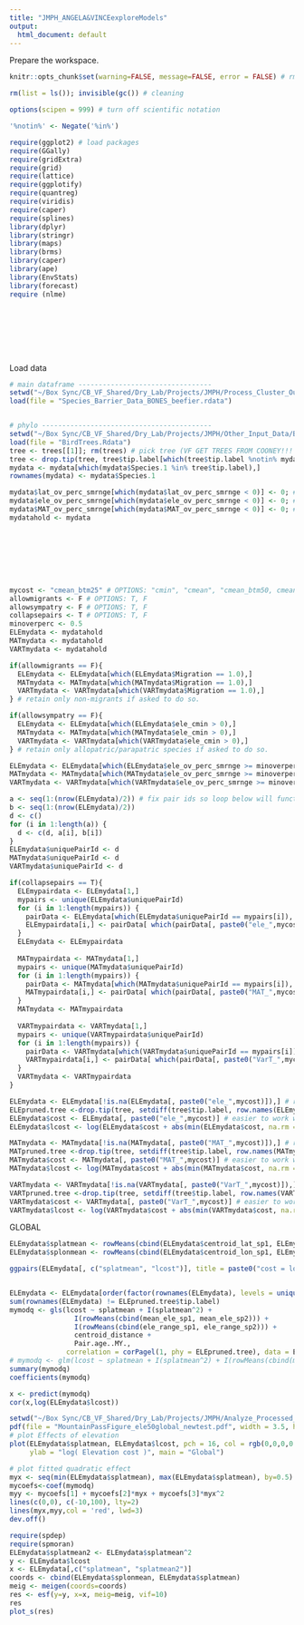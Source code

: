 ```yaml
---
title: "JMPH_ANGELA&VINCEexploreModels"
output:
  html_document: default
---
```


Prepare the workspace.
```r
knitr::opts_chunk$set(warning=FALSE, message=FALSE, error = FALSE) # rmd options

rm(list = ls()); invisible(gc()) # cleaning

options(scipen = 999) # turn off scientific notation

'%notin%' <- Negate('%in%')

require(ggplot2) # load packages
require(GGally)
require(gridExtra)
require(grid)
require(lattice)
require(ggplotify)
require(quantreg)
require(viridis)
require(caper)
require(splines)
library(dplyr)
library(stringr)
library(maps)
library(brms)
library(caper)
library(ape)
library(EnvStats)
library(forecast)
require (nlme)

```
<br><br><br><br><br>




Load data
```r
# main dataframe ---------------------------------
setwd("~/Box Sync/CB_VF_Shared/Dry_Lab/Projects/JMPH/Process_Cluster_Outputs/Data")
load(file = "Species_Barrier_Data_BONES_beefier.rdata")


# phylo ------------------------------------------
setwd("~/Box Sync/CB_VF_Shared/Dry_Lab/Projects/JMPH/Other_Input_Data/BirdTrees")
load(file = "BirdTrees.Rdata")
tree <- trees[[1]]; rm(trees) # pick tree (VF GET TREES FROM COONEY!!! and use MCC tree.)
tree <- drop.tip(tree, tree$tip.label[which(tree$tip.label %notin% mydata$Species.1)]) # initial name matching.
mydata <- mydata[which(mydata$Species.1 %in% tree$tip.label),]
rownames(mydata) <- mydata$Species.1

mydata$lat_ov_perc_smrnge[which(mydata$lat_ov_perc_smrnge < 0)] <- 0; # hist(mydata$lat_ov_perc_smrnge, 30)
mydata$ele_ov_perc_smrnge[which(mydata$ele_ov_perc_smrnge < 0)] <- 0; # hist(mydata$ele_ov_perc_smrnge, 30)
mydata$MAT_ov_perc_smrnge[which(mydata$MAT_ov_perc_smrnge < 0)] <- 0; # hist(mydata$MAT_ov_perc_smrnge, 30)
mydatahold <- mydata
```
<br><br><br><br><br>

```r
mycost <- "cmean_btm25" # OPTIONS: "cmin", "cmean", "cmean_btm50, cmean_btm25, "cmedian
allowmigrants <- F # OPTIONS: T, F
allowsympatry <- F # OPTIONS: T, F
collapsepairs <- T # OPTIONS: T, F
minoverperc <- 0.5
ELEmydata <- mydatahold
MATmydata <- mydatahold
VARTmydata <- mydatahold
```

```r
if(allowmigrants == F){
  ELEmydata <- ELEmydata[which(ELEmydata$Migration == 1.0),]
  MATmydata <- MATmydata[which(MATmydata$Migration == 1.0),]
  VARTmydata <- VARTmydata[which(VARTmydata$Migration == 1.0),]
} # retain only non-migrants if asked to do so. 

if(allowsympatry == F){
  ELEmydata <- ELEmydata[which(ELEmydata$ele_cmin > 0),]
  MATmydata <- MATmydata[which(MATmydata$ele_cmin > 0),]
  VARTmydata <- VARTmydata[which(VARTmydata$ele_cmin > 0),]
} # retain only allopatric/parapatric species if asked to do so.

ELEmydata <- ELEmydata[which(ELEmydata$ele_ov_perc_smrnge >= minoverperc | ELEmydata$MAT_ov_perc_smrnge >= minoverperc),]
MATmydata <- MATmydata[which(MATmydata$ele_ov_perc_smrnge >= minoverperc | MATmydata$MAT_ov_perc_smrnge >= minoverperc),]
VARTmydata <- VARTmydata[which(VARTmydata$ele_ov_perc_smrnge >= minoverperc | VARTmydata$MAT_ov_perc_smrnge >= minoverperc),]

a <- seq(1:(nrow(ELEmydata)/2)) # fix pair ids so loop below will function correctly
b <- seq(1:(nrow(ELEmydata)/2))
d <- c()
for (i in 1:length(a)) {
  d <- c(d, a[i], b[i])
}
ELEmydata$uniquePairId <- d
MATmydata$uniquePairId <- d
VARTmydata$uniquePairId <- d

if(collapsepairs == T){
  ELEmypairdata <- ELEmydata[1,]
  mypairs <- unique(ELEmydata$uniquePairId)
  for (i in 1:length(mypairs)) {
    pairData <- ELEmydata[which(ELEmydata$uniquePairId == mypairs[i]), ]
    ELEmypairdata[i,] <- pairData[ which(pairData[, paste0("ele_",mycost)] == min(pairData[, paste0("ele_",mycost)], na.rm = T))[1], ] # choose the single member with the lower path cost. 
  }
  ELEmydata <- ELEmypairdata
  
  MATmypairdata <- MATmydata[1,]
  mypairs <- unique(MATmydata$uniquePairId)
  for (i in 1:length(mypairs)) {
    pairData <- MATmydata[which(MATmydata$uniquePairId == mypairs[i]), ]
    MATmypairdata[i,] <- pairData[ which(pairData[, paste0("MAT_",mycost)] == min(pairData[, paste0("MAT_",mycost)], na.rm = T))[1], ] # choose the single member with the lower path cost. 
  }
  MATmydata <- MATmypairdata
    
  VARTmypairdata <- VARTmydata[1,]
  mypairs <- unique(VARTmypairdata$uniquePairId)
  for (i in 1:length(mypairs)) {
    pairData <- VARTmydata[which(VARTmydata$uniquePairId == mypairs[i]), ]
    VARTmypairdata[i,] <- pairData[ which(pairData[, paste0("VarT_",mycost)] == min(pairData[, paste0("VarT_",mycost)], na.rm = T))[1], ] # choose the single member with the lower path cost. 
  }
  VARTmydata <- VARTmypairdata
}

ELEmydata <- ELEmydata[!is.na(ELEmydata[, paste0("ele_",mycost)]),] # remove NA cases
ELEpruned.tree <-drop.tip(tree, setdiff(tree$tip.label, row.names(ELEmydata))) # clean up tree tips.
ELEmydata$cost <- ELEmydata[, paste0("ele_",mycost)] # easier to work with cost name
ELEmydata$lcost <- log(ELEmydata$cost + abs(min(ELEmydata$cost, na.rm = T)) + 1) # easier to work with lcost name

MATmydata <- MATmydata[!is.na(MATmydata[, paste0("MAT_",mycost)]),] # remove NA cases
MATpruned.tree <-drop.tip(tree, setdiff(tree$tip.label, row.names(MATmydata))) # clean up tree tips.
MATmydata$cost <- MATmydata[, paste0("MAT_",mycost)] # easier to work with cost name
MATmydata$lcost <- log(MATmydata$cost + abs(min(MATmydata$cost, na.rm = T)) + 1) # easier to work with lcost name

VARTmydata <- VARTmydata[!is.na(VARTmydata[, paste0("VarT_",mycost)]),] # remove NA cases
VARTpruned.tree <-drop.tip(tree, setdiff(tree$tip.label, row.names(VARTmydata))) # clean up tree tips.
VARTmydata$cost <- VARTmydata[, paste0("VarT_",mycost)] # easier to work with cost name
VARTmydata$lcost <- log(VARTmydata$cost + abs(min(VARTmydata$cost, na.rm = T)) + 1) # easier to work with lcost name
```



GLOBAL
```R
ELEmydata$splatmean <- rowMeans(cbind(ELEmydata$centroid_lat_sp1, ELEmydata$centroid_lat_sp2), na.rm = T)
ELEmydata$splonmean <- rowMeans(cbind(ELEmydata$centroid_lon_sp1, ELEmydata$centroid_lon_sp2), na.rm = T)

ggpairs(ELEmydata[, c("splatmean", "lcost")], title = paste0("cost = log ", mycost))


ELEmydata <- ELEmydata[order(factor(rownames(ELEmydata), levels = unique(ELEpruned.tree$tip.label))),]
sum(rownames(ELEmydata) != ELEpruned.tree$tip.label)
mymodq <- gls(lcost ~ splatmean + I(splatmean^2) + 
                I(rowMeans(cbind(mean_ele_sp1, mean_ele_sp2))) + 
                I(rowMeans(cbind(ele_range_sp1, ele_range_sp2))) + 
                centroid_distance + 
                Pair.age..MY.,
              correlation = corPagel(1, phy = ELEpruned.tree), data = ELEmydata, method = "REML")
# mymodq <- glm(lcost ~ splatmean + I(splatmean^2) + I(rowMeans(cbind(mean_ele_sp1, mean_ele_sp2))) +  I(rowMeans(cbind(ele_range_sp1, ele_range_sp2))) + centroid_distance + Pair.age..MY., data = ELEmydata)
summary(mymodq)
coefficients(mymodq)

x <- predict(mymodq)
cor(x,log(ELEmydata$lcost))

setwd("~/Box Sync/CB_VF_Shared/Dry_Lab/Projects/JMPH/Analyze_Processed_Cluster_Outputs/Data")
pdf(file = "MountainPassFigure_ele50global_newtest.pdf", width = 3.5, height = 3)
# plot Effects of elevation
plot(ELEmydata$splatmean, ELEmydata$lcost, pch = 16, col = rgb(0,0,0,0.7), xlab = "Latitude",
     ylab = "log( Elevation cost )", main = "Global")

# plot fitted quadratic effect
myx <- seq(min(ELEmydata$splatmean), max(ELEmydata$splatmean), by=0.5)
mycoefs<-coef(mymodq)
myy <- mycoefs[1] + mycoefs[2]*myx + mycoefs[3]*myx^2
lines(c(0,0), c(-10,100), lty=2)
lines(myx,myy,col = 'red', lwd=3)
dev.off()
```




```r
require(spdep)
require(spmoran)
ELEmydata$splatmean2 <- ELEmydata$splatmean^2
y <- ELEmydata$lcost
x <- ELEmydata[,c("splatmean", "splatmean2")]
coords <- cbind(ELEmydata$splonmean, ELEmydata$splatmean)
meig <- meigen(coords=coords)
res <- esf(y=y, x=x, meig=meig, vif=10)
res
plot_s(res)
```

